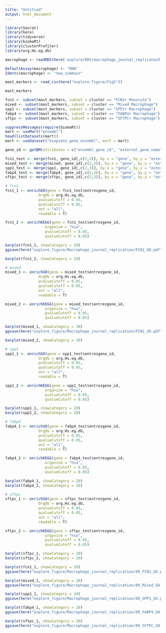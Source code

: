 ```yaml
---
title: "Untitled"
output: html_document
---
```


```r
library(Seurat)
library(here)
library(tidyverse)
library(biomaRt)
library(clusterProfiler)
library(org.Hs.eg.db)
```

```r
macrophage <- readRDS(here('explore/RDS/macrophage_journal_replicaton3.RDS'))

DefaultAssay(macrophage) <- "RNA"
Idents(macrophage) <- "new_submain"
```

```r
mast_markers <- read_csv(here("explore_figure/Fig5"))

```


```r
mast_markers

fcn1 <- subset(mast_markers, subset = cluster == "FCN1+ Monocyte")
mixed <- subset(mast_markers, subset = cluster == "Mixed Macrophage")
spp1 <- subset(mast_markers, subset = cluster == "SPP1+ Macrophage")
fabp4 <- subset(mast_markers, subset = cluster == "FABP4+ Macrophage")
sftpc <- subset(mast_markers, subset = cluster == "SFTPC+ Macrophage")

```

```r
suppressMessages(require(biomaRt))
mart <- useMart("ensembl")
head(listDatasets(mart))
mart <- useDataset("hsapiens_gene_ensembl", mart = mart)

gene_id <- getBM(attributes = c("ensembl_gene_id", "external_gene_name", "entrezgene_id"), mart = useDataset("hsapiens_gene_ensembl", useMart("ensembl")))

fcn1_test <- merge(fcn1, gene_id[,c(2,3)], by.x = "gene", by.y = "external_gene_name")
mixed_test <- merge(mixed, gene_id[,c(2,3)], by.x = "gene", by.y = "external_gene_name")
spp1_test <- merge(spp1, gene_id[,c(2,3)], by.x = "gene", by.y = "external_gene_name")
fabp4_test <- merge(fabp4, gene_id[,c(2,3)], by.x = "gene", by.y = "external_gene_name")
sftpc_test <- merge(sftpc, gene_id[,c(2,3)], by.x = "gene", by.y = "external_gene_name")

```

```r
# fcn1
fcn1_1 <- enrichGO(gene = fcn1_test$entrezgene_id,
               OrgDb = org.Hs.eg.db,
               pvalueCutoff = 0.05,
               qvalueCutoff = 0.05,
               ont = "all", 
               readable = T)

fcn1_2 <- enrichKEGG(gene = fcn1_test$entrezgene_id,
                  organism = "hsa",
                  pvalueCutoff = 0.05,
                  qvalueCutoff = 0.05)

barplot(fcn1_1, showCategory = 20)
ggsave(here("explore_figure/Macrophage_journal_replication/FCN1_GO.pdf"))

barplot(fcn1_2, showCategory = 20)

```

```r
# mixed
mixed_1 <- enrichGO(gene = mixed_test$entrezgene_id,
               OrgDb = org.Hs.eg.db,
               pvalueCutoff = 0.05,
               qvalueCutoff = 0.05,
               ont = "all", 
               readable = T)

mixed_2 <- enrichKEGG(gene = mixed_test$entrezgene_id,
                  organism = "hsa",
                  pvalueCutoff = 0.05,
                  qvalueCutoff = 0.05)

barplot(mixed_1, showCategory = 20)
ggsave(here("explore_figure/Macrophage_journal_replication/FCN1_GO.pdf"))

barplot(mixed_2, showCategory = 20)

```

```r
# spp1
spp1_1 <- enrichGO(gene = spp1_test$entrezgene_id,
               OrgDb = org.Hs.eg.db,
               pvalueCutoff = 0.05,
               qvalueCutoff = 0.05,
               ont = "all", 
               readable = T)

spp1_2 <- enrichKEGG(gene = spp1_test$entrezgene_id,
                  organism = "hsa",
                  pvalueCutoff = 0.05,
                  qvalueCutoff = 0.05)

barplot(spp1_1, showCategory = 20)
barplot(spp1_2, showCategory = 20)

```

```r
# fabp4
fabp4_1 <- enrichGO(gene = fabp4_test$entrezgene_id,
               OrgDb = org.Hs.eg.db,
               pvalueCutoff = 0.05,
               qvalueCutoff = 0.05,
               ont = "all", 
               readable = T)

fabp4_2 <- enrichKEGG(gene = fabp4_test$entrezgene_id,
                  organism = "hsa",
                  pvalueCutoff = 0.05,
                  qvalueCutoff = 0.05)

barplot(fabp4_1, showCategory = 20)
barplot(fabp4_2, showCategory = 20)

```

```r
# sftpc
sftpc_1 <- enrichGO(gene = sftpc_test$entrezgene_id,
               OrgDb = org.Hs.eg.db,
               pvalueCutoff = 0.05,
               qvalueCutoff = 0.05,
               ont = "all", 
               readable = T)

sftpc_2 <- enrichKEGG(gene = sftpc_test$entrezgene_id,
                  organism = "hsa",
                  pvalueCutoff = 0.05,
                  qvalueCutoff = 0.05)

barplot(sftpc_1, showCategory = 20)
barplot(sftpc_2, showCategory = 20)

```

```r
barplot(fcn1_1, showCategory = 20)
ggsave(here("explore_figure/Macrophage_journal_replication/09_FCN1_GO.pdf"))

barplot(mixed_1, showCategory = 20)
ggsave(here("explore_figure/Macrophage_journal_replication/09_Mixed_GO.pdf"))

barplot(spp1_1, showCategory = 20)
ggsave(here("explore_figure/Macrophage_journal_replication/09_SPP1_GO.pdf"))

barplot(fabp4_1, showCategory = 20)
ggsave(here("explore_figure/Macrophage_journal_replication/09_FABP4_GO.pdf"))

barplot(sftpc_1, showCategory = 20)
ggsave(here("explore_figure/Macrophage_journal_replication/09_SFTPC_GO.pdf"))
```
